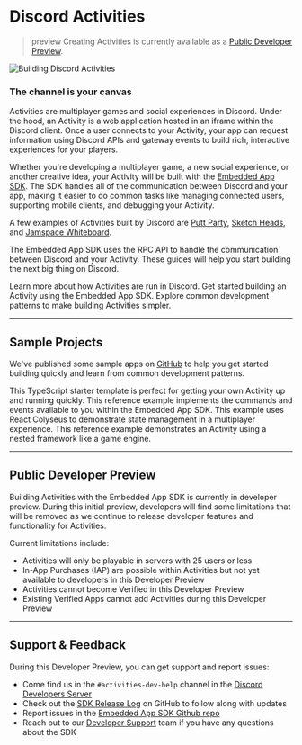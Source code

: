 # Discord Activities

> preview 
> Creating Activities is currently available as a [Public Developer Preview](#DOCS_ACTIVITIES_OVERVIEW/public-developer-preview).

![Building Discord Activities](activities/activities-hero.png)

### The channel is your canvas

Activities are multiplayer games and social experiences in Discord. Under the hood, an Activity is a web application hosted in an iframe within the Discord client. Once a user connects to your Activity, your app can request information using Discord APIs and gateway events to build rich, interactive experiences for your players. 

Whether you're developing a multiplayer game, a new social experience, or another creative idea, your Activity will be built with the [Embedded App SDK](#DOCS_DEVELOPER_TOOLS_EMBEDDED_APP_SDK). The SDK handles all of the communication between Discord and your app, making it easier to do common tasks like managing connected users, supporting mobile clients, and debugging your Activity.

A few examples of Activities built by Discord are [Putt Party](https://support.discord.com/hc/en-us/articles/5101932219671-Putt-Party-FAQ), [Sketch Heads](https://support.discord.com/hc/en-us/articles/4409235005207-Sketch-Heads-FAQ), and [Jamspace Whiteboard](https://support.discord.com/hc/en-us/articles/14042410493847-Jamspace-Whiteboard-FAQ).

The Embedded App SDK uses the RPC API to handle the communication between Discord and your Activity. These guides will help you start building the next big thing on Discord.

<Container>
  <Card title="How Activities Work" link="#DOCS_ACTIVITIES_HOW_ACTIVITIES_WORK">
    Learn more about how Activities are run in Discord.
  </Card>
  <Card title="Build Your First Discord Activity" link="#DOCS_ACTIVITIES_BUILDING_AN_ACTIVITY">
    Get started building an Activity using the Embedded App SDK.
  </Card>
  <Card title="Common Development Patterns" link="#DOCS_ACTIVITIES_DEVELOPMENT_GUIDES">
    Explore common development patterns to make building Activities simpler.
  </Card>
</Container>

---

## Sample Projects

We've published some sample apps on [GitHub](https://github.com/discord/embedded-app-sdk/tree/main/examples) to help you get started building quickly and learn from common development patterns.

<Container>
  <Card title="Discord Activity Starter" link="https://github.com/discord/embedded-app-sdk/tree/main/examples/discord-activity-starter">
    This TypeScript starter template is perfect for getting your own Activity up and running quickly.
  </Card>
  <Card title="Embedded App SDK Playground" link="https://github.com/discord/embedded-app-sdk/tree/main/examples/sdk-playground">
    This reference example implements the commands and events available to you within the Embedded App SDK.
  </Card>
  <Card title="Multiplayer + State Management" link="https://github.com/discord/embedded-app-sdk/tree/main/examples/react-colyseus">
    This example uses React Colyseus to demonstrate state management in a multiplayer experience.
  </Card>
  <Card title="Nested Framework App" link="https://github.com/discord/embedded-app-sdk/tree/main/examples/nested-messages">
    This reference example demonstrates an Activity using a nested framework like a game engine.
  </Card>
</Container>

---

## Public Developer Preview

Building Activities with the Embedded App SDK is currently in developer preview. During this initial preview, developers will find some limitations that will be removed as we continue to release developer features and functionality for Activities.

Current limitations include: 
- Activities will only be playable in servers with 25 users or less
- In-App Purchases (IAP) are possible within Activities but not yet available to developers in this Developer Preview
- Activities cannot become Verified in this Developer Preview
- Existing Verified Apps cannot add Activities during this Developer Preview

---

## Support & Feedback
During this Developer Preview, you can get support and report issues:

- Come find us in the `#activities-dev-help` channel in the [Discord Developers Server](https://discord.gg/discord-developers)
- Check out the [SDK Release Log](https://github.com/discord/embedded-app-sdk/releases) on GitHub to follow along with updates
- Report issues in the [Embedded App SDK Github repo](https://github.com/discord/embedded-app-sdk)
- Reach out to our [Developer Support](https://dis.gd/developer-activities) team if you have any questions about the SDK